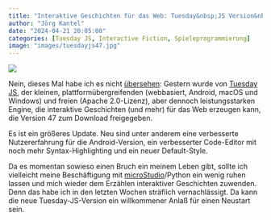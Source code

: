 ```yaml
---
title: "Interaktive Geschichten für das Web: Tuesday&nbsp;JS Version&nbsp;47 ist draußen"
author: "Jörg Kantel"
date: "2024-04-21 20:05:00"
categories: [Tuesday JS, Interactive Fiction, Spieleprogrammierung]
image: "images/tuesdayjs47.jpg"
---
```


[![](images/tuesdayjs47-b.jpg)](https://img.itch.zone/aW1nLzE1ODQxNTgzLnBuZw==/original/Ru%2FqnS.png)

Nein, dieses Mal habe ich es nicht [übersehen](https://kantel.github.io/posts/2024033103_tuesdayjs_46/): Gestern wurde von [Tuesday JS](http://cognitiones.kantel-chaos-team.de/multimedia/spieleprogrammierung/tuesdayjs.html), der kleinen, plattformübergreifenden (webbasiert, Android, macOS und Windows) und freien (Apache 2.0-Lizenz), aber dennoch leistungsstarken Engine, die interaktive Geschichten (und mehr) für das Web erzeugen kann, die Version&nbsp;47 zum Download freigegeben.

Es ist ein größeres Update. Neu sind unter anderem eine verbesserte Nutzererfahrung für die Android-Version, ein verbesserter Code-Editor mit noch mehr Syntax-Highlighting und ein neuer Default-Style.

Da es momentan sowieso einen Bruch ein meinem Leben gibt, sollte ich vielleicht meine Beschäftigung mit [microStudio](http://cognitiones.kantel-chaos-team.de/multimedia/spieleprogrammierung/microstudio.html)/Python ein wenig ruhen lassen und mich wieder dem Erzählen interaktiver Geschichten zuwenden. Denn das habe ich in den letzten Wochen sträflich vernachlässigt. Da kann die neue Tuesday-JS-Version ein willkommener Anlaß für einen Neustart sein. 